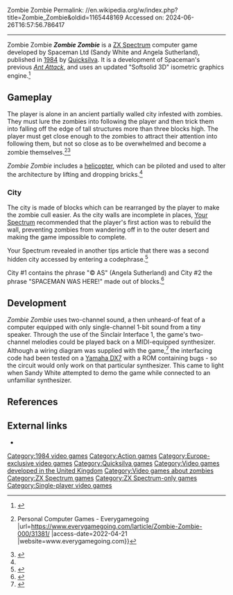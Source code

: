 Zombie Zombie
Permalink: //en.wikipedia.org/w/index.php?title=Zombie_Zombie&oldid=1165448169
Accessed on: 2024-06-26T16:57:56.786417



------
Zombie Zombie
{{About|a game|the band|Zombie Zombie (band)}}
{{Short description|ZX Spectrum computer game by Sandy White, published in 1984 by Quicksilva}}
{{Use dmy dates|date=February 2023}}
{{Use British English|date=July 2023}}
{{Infobox video game
|title= Zombie Zombie
|image= Zombie Zombie.jpg
|caption= Cover art
|developer= Spaceman Ltd
|publisher= [[Quicksilva]]
|designer= Sandy White<br />Angela Sutherland
|released= {{vgrelease|EU|1984<ref>[http://www.gamefaqs.com/sinclair/948511-zombie-zombie/data ''Zombie Zombie''] at [[GameFAQs]]</ref>}}
|genre= [[Action game|Action]]
|modes= [[Single player]]
|platforms= [[ZX Spectrum]]
}}
'''''Zombie Zombie''''' is a [[ZX Spectrum]] computer game developed by Spaceman Ltd (Sandy White and Angela Sutherland), published in [[1984 in video gaming|1984]] by [[Quicksilva]].  It is a development of Spaceman's previous ''[[Ant Attack]]'', and uses an updated "Softsolid 3D" isometric graphics engine.<ref>{{Cite web |title=Zombie Zombie Release Information for Sinclair ZX81/Spectrum - GameFAQs |url=https://gamefaqs.gamespot.com/sinclair/948511-zombie-zombie/data |access-date=2022-04-21 |website=gamefaqs.gamespot.com}}</ref>

==Gameplay==
The player is alone in an ancient partially walled city infested with zombies.  They must lure the zombies into following the player and then trick them into falling off the edge of tall structures more than three blocks high.  The player must get close enough to the zombies to attract their attention into following them, but not so close as to be overwhelmed and become a zombie themselves.<ref>{{Cite web |title=Zombie Zombie (Quicksilva) Review {{!}} Personal Computer Games - Everygamegoing |url=https://www.everygamegoing.com/larticle/Zombie-Zombie-000/31381/ |access-date=2022-04-21 |website=www.everygamegoing.com}}</ref><ref>{{Cite web|url=https://www.retrogamer.net/retro_games80/zombie-zombie/|title = Zombie Zombie|publisher=Retro Gamer| date=6 February 2009 }}</ref>

''Zombie Zombie'' includes a [[helicopter]], which can be piloted and used to alter the architecture by lifting and dropping bricks.<ref name="wofs" />

===City===
The city is made of blocks which can be rearranged by the player to make the zombie cull easier.  As the city walls are incomplete in places, [[Your Sinclair|Your Spectrum]] recommended that the player's first action was to rebuild the wall, preventing zombies from wandering off in to the outer desert and making the game impossible to complete.

Your Spectrum revealed in another tips article that there was a second hidden city accessed by entering a codephrase.<ref>{{cite web|url=https://spectrumcomputing.co.uk/page.php?issue_id=329&page=11|title=Hacking Away|last=Pennel|first=Andrew|date=May 1985|work=Your Spectrum|publisher=Sportscene Specialist Press|page=11|access-date=23 September 2022}}</ref>

City #1 contains the phrase "© AS" (Angela Sutherland) and City #2 the phrase "SPACEMAN WAS HERE!" made out of blocks.<ref>{{cite web|url=https://maps.speccy.cz/map.php?id=ZombieZombie|title=Speccy screenshot maps|access-date=17 November 2022}}</ref>

==Development==
''Zombie Zombie'' uses two-channel sound, a then unheard-of feat of a computer equipped with only single-channel 1-bit sound from a tiny speaker.  Through the use of the Sinclair Interface 1, the game's two-channel melodies could be played back on a MIDI-equipped synthesizer. Although a wiring diagram was supplied with the game,<ref name=wofs>{{cite web|url=https://worldofspectrum.org//pub/sinclair/games-info/z/ZombieZombie.txt|title=Zombie Zombie. Softsolid 3D|website=worldofspectrum.org|access-date=February 19, 2023}}</ref> the interfacing code had been tested on a [[Yamaha DX7]] with a ROM containing bugs - so the circuit would only work on that particular synthesizer.  This came to light when Sandy White attempted to demo the game while connected to an unfamiliar synthesizer.

== References ==
{{reflist}}

==External links==
* {{WoS game|id=0005866}}

[[Category:1984 video games]]
[[Category:Action games]]
[[Category:Europe-exclusive video games]]
[[Category:Quicksilva games]]
[[Category:Video games developed in the United Kingdom]]
[[Category:Video games about zombies]]
[[Category:ZX Spectrum games]]
[[Category:ZX Spectrum-only games]]
[[Category:Single-player video games]]